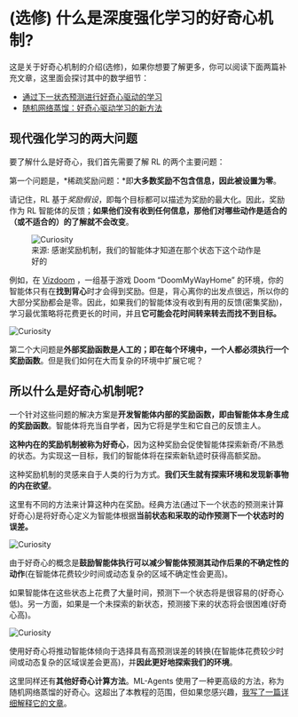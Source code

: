 # (选修) 什么是深度强化学习的好奇心机制?

这是关于好奇心机制的介绍(选修)，如果你想要了解更多，你可以阅读下面两篇补充文章，这里面会探讨其中的数学细节：

- [通过下一状态预测进行好奇心驱动的学习](https://medium.com/data-from-the-trenches/curiosity-driven-learning-through-next-state-prediction-f7f4e2f592fa)
- [随机网络蒸馏：好奇心驱动学习的新方法](https://medium.com/data-from-the-trenches/curiosity-driven-learning-through-random-network-distillation-488ffd8e5938)

## 现代强化学习的两大问题

要了解什么是好奇心，我们首先需要了解 RL 的两个主要问题：

第一个问题是，*稀疏奖励问题：*即**大多数奖励不包含信息，因此被设置为零**。

请记住，RL 基于*奖励假设*，即每个目标都可以描述为奖励的最大化。因此，奖励作为 RL 智能体的反馈；**如果他们没有收到任何信息，那他们对哪些动作是适合的（或不适合的）的了解就不会改变**。


<figure>
<img src="https://huggingface.co/datasets/huggingface-deep-rl-course/course-images/resolve/main/en/unit5/curiosity1.png" alt="Curiosity"/>
<figcaption>来源: 感谢奖励机制，我们的智能体才知道在那个状态下这个动作是好的</figcaption>
</figure>

例如，在 [Vizdoom](https://vizdoom.cs.put.edu.pl/) ，一组基于游戏 Doom “DoomMyWayHome” 的环境，你的智能体只有在**找到背心**时才会得到奖励。但是，背心离你的出发点很远，所以你的大部分奖励都会是零。因此，如果我们的智能体没有收到有用的反馈(密集奖励)，学习最优策略将花费更长的时间，并且**它可能会花时间转来转去而找不到目标。**

<img src="https://huggingface.co/datasets/huggingface-deep-rl-course/course-images/resolve/main/en/unit5/curiosity2.png" alt="Curiosity"/>

第二个大问题是**外部奖励函数是人工的；即在每个环境中，一个人都必须执行一个奖励函数**。但是我们如何在大而复杂的环境中扩展它呢？

## 所以什么是好奇心机制呢?

一个针对这些问题的解决方案是**开发智能体内部的奖励函数，即由智能体本身生成的奖励函数**。智能体将充当自学者，因为它将是学生和它自己的反馈主人。

**这种内在的奖励机制被称为好奇心**，因为这种奖励会促使智能体探索新奇/不熟悉的状态。为实现这一目标，我们的智能体将在探索新轨迹时获得高额奖励。

这种奖励机制的灵感来自于人类的行为方式。**我们天生就有探索环境和发现新事物的内在欲望**。

这里有不同的方法来计算这种内在奖励。经典方法(通过下一个状态的预测来计算好奇心)是将好奇心定义为智能体根据**当前状态和采取的动作预测下一个状态时的误差。**

<img src="https://huggingface.co/datasets/huggingface-deep-rl-course/course-images/resolve/main/en/unit5/curiosity3.png" alt="Curiosity"/>

由于好奇心的概念是**鼓励智能体执行可以减少智能体预测其动作后果的不确定性的动作**(在智能体花费较少时间或动态复杂的区域不确定性会更高)。

如果智能体在这些状态上花费了大量时间，预测下一个状态将是很容易的(好奇心低)。另一方面，如果是一个未探索的新状态，预测接下来的状态将会很困难(好奇心高)。

<img src="https://huggingface.co/datasets/huggingface-deep-rl-course/course-images/resolve/main/en/unit5/curiosity4.png" alt="Curiosity"/>

使用好奇心将推动智能体倾向于选择具有高预测误差的转换(在智能体花费较少时间或动态复杂的区域误差会更高)，并**因此更好地探索我们的环境**。

这里同样还有**其他好奇心计算方法**。ML-Agents 使用了一种更高级的方法，称为随机网络蒸馏的好奇心。这超出了本教程的范围，但如果您感兴趣，[我写了一篇详细解释它的文章](https://medium.com/data-from-the-trenches/curiosity-driven-learning-through-random-network-distillation-488ffd8e5938)。
